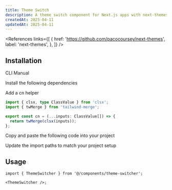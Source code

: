 ```yaml
---
title: Theme Switch
description: A theme switch component for Next.js apps with next-themes and Tailwind CSS, supporting system, light, and dark modes.
createdAt: 2025-04-11
updatedAt: 2025-04-11
---
```


<References
  links={[
    {
      href: 'https://github.com/pacocoursey/next-themes',
      label: 'next-themes',
    },
  ]}
/>

<ComponentPreview
  name='theme-switch-demo'
  v0Url='https://kelvinmai.io/r/theme-switch.json'
/>

## Installation

<Tabs defaultValue='cli'>

<TabsList>
  <TabsTrigger value='cli'>CLI</TabsTrigger>
  <TabsTrigger value='manual'>Manual</TabsTrigger>
</TabsList>

<TabsContent value="cli">

<NpmCommand value='npx shadcn@latest add https://kelvinmai.io/r/theme-switch.json' />

</TabsContent>

<TabsContent value="manual">

<Steps>

<Step>Install the following dependencies</Step>

<NpmCommand value='npm install next-themes lucide-react motion clsx tailwind-merge' />

<Step>Add a cn helper</Step>

```ts lib/utils.ts
import { clsx, type ClassValue } from 'clsx';
import { twMerge } from 'tailwind-merge';

export const cn = (...inputs: ClassValue[]) => {
  return twMerge(clsx(inputs));
};
```

<Step>Copy and paste the following code into your project</Step>

<ComponentSource name='theme-switch' title='components/theme-switch.tsx' />

<Step>Update the import paths to match your project setup</Step>

</Steps>

</TabsContent>
</Tabs>

## Usage

```tsx
import { ThemeSwitcher } from '@/components/theme-switcher';

<ThemeSwitcher />;
```
